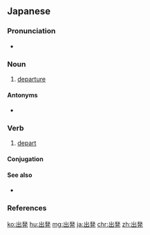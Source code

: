 {{also|出發}}
==Japanese==
{{ja-kanjitab|しゅつ|はつ|k1=しゅっ|k2=ぱつ|yomi=on}}

===Pronunciation===
* {{ja-pron|しゅっぱつ|y=o|acc=0|acc_ref=NHK}}

===Noun===
{{ja-noun|しゅっぱつ|kyu=出發}}

# [[departure]]

====Antonyms====
* {{ja-r|到着|とうちゃく}}

===Verb===
{{ja-verb-suru|しゅっぱつ|kyu=出發}}

# [[depart]]

====Conjugation====
{{ja-suru|しゅっぱつ}}

====See also====
* {{ja-r|発車|はっしゃ}}

===References===
<references/>

[[ko:出発]]
[[hu:出発]]
[[mg:出発]]
[[ja:出発]]
[[chr:出発]]
[[zh:出発]]